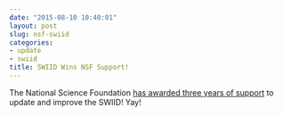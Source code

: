 ```yaml
---
date: "2015-08-10 10:40:01"
layout: post
slug: nsf-swiid
categories:
- update
- swiid
title: SWIID Wins NSF Support!
---
```


The National Science Foundation [has awarded three years of support](http://www.nsf.gov/awardsearch/showAward?AWD_ID=1533746) to update and improve the SWIID!  Yay!
